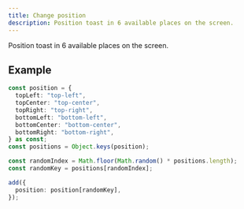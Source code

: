 ```yaml
---
title: Change position
description: Position toast in 6 available places on the screen.
---
```


Position toast in 6 available places on the screen.


<ChangePositionExample />

## Example

```ts
const position = {
  topLeft: "top-left",
  topCenter: "top-center",
  topRight: "top-right",
  bottomLeft: "bottom-left",
  bottomCenter: "bottom-center",
  bottomRight: "bottom-right",
} as const;
const positions = Object.keys(position);

const randomIndex = Math.floor(Math.random() * positions.length);
const randomKey = positions[randomIndex];

add({
  position: position[randomKey],
});
```


<Blob1 />
